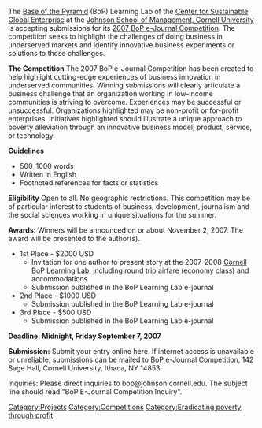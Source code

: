 <!-- base of the pyramid, BoP, e-journal, emerging markets, economic development, [[sustainable development]], sustainable enterprise -->
The [[Base of the Pyramid]] (BoP) Learning Lab of the [http://www.johnson.cornell.edu/sge/ Center for Sustainable Global Enterprise] at the [http://www.johnson.cornell.edu/ Johnson School of Management, Cornell University] is accepting submissions for its [http://www.bopnetwork.org/node/105 2007 BoP e-Journal Competition]. The competition seeks to highlight the challenges of doing business in underserved markets and identify innovative business experiments or solutions to those challenges.

'''The Competition''' 
The 2007 BoP e-Journal Competition has been created to help highlight cutting-edge experiences of business innovation in underserved communities. Winning submissions will clearly articulate a business challenge that an organization working in low-income communities is striving to overcome. Experiences may be successful or unsuccessful. Organizations highlighted may be non-profit or for-profit enterprises. Initiatives highlighted should illustrate a unique approach to poverty alleviation through an innovative business model, product, service, or technology.

'''Guidelines'''
*500-1000 words
*Written in English
*Footnoted references for facts or statistics

'''Eligibility''' 
Open to all. No geographic restrictions. This competition may be of particular interest to students of business, development, journalism and the social sciences working in unique situations for the summer.

'''Awards:''' Winners will be announced on or about November 2, 2007. The award will be presented to the author(s).

*1st Place - $2000 USD
**Invitation for one author to present story at the 2007-2008 [http://www.johnson.cornell.edu/sge/boplab.html Cornell BoP Learning Lab], including round trip airfare (economy class) and accommodations
**Submission published in the BoP Learning Lab e-journal
*2nd Place - $1000 USD
**Submission published in the BoP Learning Lab e-journal
*3rd Place - $500 USD
**Submission published in the BoP Learning Lab e-journal 

'''Deadline: Midnight, Friday September 7, 2007'''

'''Submission:'''
Submit your entry online here. If internet access is unavailable or unreliable, submissions can be mailed
to BoP e-Journal Competition, 142 Sage Hall, Cornell University, Ithaca, NY 14853.

Inquiries: Please direct inquiries to bop@johnson.cornell.edu. The subject line should read "BoP E-Journal Competition Inquiry".

[[Category:Projects]]
[[Category:Competitions]]
[[Category:Eradicating poverty through profit]]